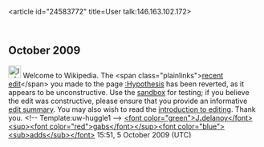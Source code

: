 <article id="24583772" title=User talk:146.163.102.172>
	<talkpage id="24583772" title="User talk:146.163.102.172">

== October 2009 ==

[[Image:Information.png|25px]] Welcome to Wikipedia. The &lt;span class=&quot;plainlinks&quot;&gt;[http://en.wikipedia.org/wiki/Hypothesis?diff=318060138 recent edit]&lt;/span&gt; you made to the page [[:Hypothesis]] has been reverted, as it appears to be unconstructive. Use the [[Wikipedia:Sandbox|sandbox]] for testing; if you believe the edit was constructive, please ensure that you provide an informative [[Help:Edit summary|edit summary]]. You may also wish to read the [[Wikipedia:Introduction|introduction to editing]]. Thank you. &lt;!-- Template:uw-huggle1 --&gt; [[User:J.delanoy|&lt;font color=&quot;green&quot;&gt;J'''.'''delanoy&lt;/font&gt;]][[User Talk:J.delanoy|&lt;sup&gt;&lt;font color=&quot;red&quot;&gt;gabs&lt;/font&gt;&lt;/sup&gt;]][[Special:Contributions/J.delanoy|&lt;font color=&quot;blue&quot;&gt;&lt;sub&gt;adds&lt;/sub&gt;&lt;/font&gt;]] 15:51, 5 October 2009 (UTC)
	</talkpage>
</article>